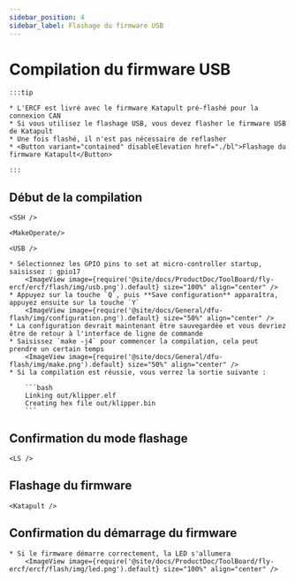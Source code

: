 ```yaml
---
sidebar_position: 4
sidebar_label: Flashage du firmware USB
---
```





# Compilation du firmware USB

    :::tip

    * L'ERCF est livré avec le firmware Katapult pré-flashé pour la connexion CAN
    * Si vous utilisez le flashage USB, vous devez flasher le firmware USB de Katapult
    * Une fois flashé, il n'est pas nécessaire de reflasher
    * <Button variant="contained" disableElevation href="./bl">Flashage du firmware Katapult</Button>

    :::

## Début de la compilation

    <SSH />

    <MakeOperate/>

    <USB />

    * Sélectionnez les GPIO pins to set at micro-controller startup, saisissez : gpio17
        <ImageView image={require('@site/docs/ProductDoc/ToolBoard/fly-ercf/ercf/flash/img/usb.png').default} size="100%" align="center" />
    * Appuyez sur la touche `Q`, puis **Save configuration** apparaîtra, appuyez ensuite sur la touche `Y`
        <ImageView image={require('@site/docs/General/dfu-flash/img/configuration.png').default} size="50%" align="center" />
    * La configuration devrait maintenant être sauvegardée et vous devriez être de retour à l'interface de ligne de commande
    * Saisissez `make -j4` pour commencer la compilation, cela peut prendre un certain temps
        <ImageView image={require('@site/docs/General/dfu-flash/img/make.png').default} size="50%" align="center" />
    * Si la compilation est réussie, vous verrez la sortie suivante :

        ```bash
        Linking out/klipper.elf
        Creating hex file out/klipper.bin
        ```

## Confirmation du mode flashage


    <LS />


## Flashage du firmware
    
    <Katapult />

## Confirmation du démarrage du firmware

    * Si le firmware démarre correctement, la LED s'allumera
        <ImageView image={require('@site/docs/ProductDoc/ToolBoard/fly-ercf/ercf/flash/img/led.png').default} size="100%" align="center" />